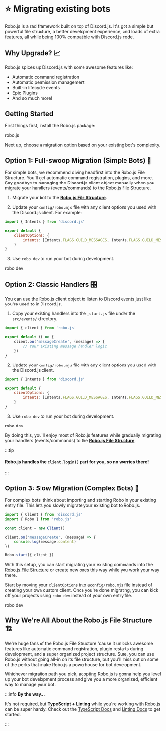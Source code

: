 
# ⭐ Migrating existing bots

Robo.js is a rad framework built on top of Discord.js. It's got a simple but powerful file structure, a better development experience, and loads of extra features, all while being 100% compatible with Discord.js code.

## Why Upgrade? 📈

Robo.js spices up Discord.js with some awesome features like:

- Automatic command registration
- Automatic permission management
- Built-in lifecycle events
- Epic Plugins
- And so much more!

## Getting Started

First things first, install the Robo.js package:

<Terminal install>robo.js</Terminal>

Next up, choose a migration option based on your existing bot's complexity.

## Option 1: Full-swoop Migration (Simple Bots) 🦅

For simple bots, we recommend diving headfirst into the Robo.js File Structure. You'll get automatic command registration, plugins, and more. Say goodbye to managing the Discord.js client object manually when you migrate your handlers (events/commands) to the Robo.js File Structure.

1. Migrate your bot to the **[Robo.js File Structure](https://robojs.dev/robojs/internals#robo-file-structure)**.

2. Update your `config/robo.mjs` file with any client options you used with the Discord.js client. For example:

```js title="config/robo.mjs" showLineNumbers
import { Intents } from 'discord.js'

export default {
	clientOptions: {
		intents: [Intents.FLAGS.GUILD_MESSAGES, Intents.FLAGS.GUILD_MESSAGE_REACTIONS]
	}
}
```

3. Use `robo dev` to run your bot during development.

<Terminal execute>robo dev</Terminal>

## Option 2: Classic Handlers 🎛️

You can use the Robo.js client object to listen to Discord events just like you're used to in Discord.js.

1. Copy your existing handlers into the `_start.js` file under the `src/events/` directory.

```js {4-6} title="/src/events/_start.js" showLineNumbers
import { client } from 'robo.js'

export default () => {
	client.on('messageCreate', (message) => {
		// Your existing message handler logic
	})
}
```

2. Update your `config/robo.mjs` file with any client options you used with the Discord.js client.

```js title="config/robo.mjs" showLineNumbers
import { Intents } from 'discord.js'

export default {
	clientOptions: {
		intents: [Intents.FLAGS.GUILD_MESSAGES, Intents.FLAGS.GUILD_MESSAGE_REACTIONS]
	}
}
```

3. Use `robo dev` to run your bot during development.

<Terminal execute>robo dev</Terminal>

By doing this, you'll enjoy most of Robo.js features while gradually migrating your handlers (events/commands) to the **[Robo.js File Structure](/docs/basics/overview#the-robojs-file-structure)**.

:::tip

#### Robo.js handles the `client.login()` part for you, so no worries there!

:::

## Option 3: Slow Migration (Complex Bots) 🚪

For complex bots, think about importing and starting Robo in your existing entry file. This lets you slowly migrate your existing bot to Robo.js.

```js show showLineNumbers {2,10}
import { Client } from 'discord.js'
import { Robo } from 'robo.js'

const client = new Client()

client.on('messageCreate', (message) => {
	console.log(message.content)
})

Robo.start({ client })
```

With this setup, you can start migrating your existing commands into the [Robo.js File Structure](/docs/basics/overview) or create new ones this way while you work your way there.

Start by moving your `clientOptions` into a`config/robo.mjs` file instead of creating your own custom client. Once you're done migrating, you can kick off your projects using `robo dev` instead of your own entry file.

<Terminal execute>robo dev</Terminal>

## Why We're All About the Robo.js File Structure 🏗️

We're huge fans of the Robo.js File Structure 'cause it unlocks awesome features like automatic command registration, plugin restarts during development, and a super organized project structure. Sure, you can use Robo.js without going all-in on its file structure, but you'll miss out on some of the perks that make Robo.js a powerhouse for bot development.

Whichever migration path you pick, adopting Robo.js is gonna help you level up your bot development process and give you a more organized, efficient way to manage your bot.

:::info **By the way...**

It's not required, but **TypeScript + Linting** while you're working with Robo.js can be super handy. Check out the [TypeScript Docs](/docs/advanced/typescript) and [Linting Docs](/docs/advanced/linting) to get started.

:::
